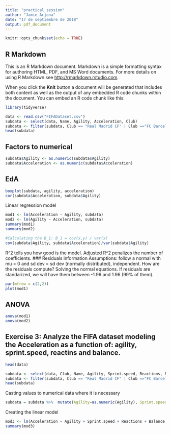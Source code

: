 ---
title: "practical_session"
author: "Jamie Arjona"
date: "17 de septiembre de 2018"
output: pdf_document
---

```{r setup, include=FALSE}
knitr::opts_chunk$set(echo = TRUE)
```

## R Markdown

This is an R Markdown document. Markdown is a simple formatting syntax for authoring HTML, PDF, and MS Word documents. For more details on using R Markdown see <http://rmarkdown.rstudio.com>.

When you click the **Knit** button a document will be generated that includes both content as well as the output of any embedded R code chunks within the document. You can embed an R code chunk like this:
```{r}
library(tidyverse)
```


```{r cars}
data <- read.csv("FIFADataset.csv")
subdata <- select(data, Name, Agility, Acceleration, Club)
subdata <- filter(subdata, Club == "Real Madrid CF" | Club =="FC Barcelona" | Club =="FC Bayern Munich")
head(subdata)
```
## Factors to numerical
```{r}
subdata$Agility <- as.numeric(subdata$Agility)
subdata$Acceleration <- as.numeric(subdata$Acceleration)
```


## EdA

```{r pressure, echo=FALSE}
boxplot(subdata, agility, acceleration)
cor(subdata$Acceleration, subdata$Agility)
```

Linear regression model
```{r}
mod1 <- lm(Acceleration ~ Agility, subdata)
mod2 <- lm(Agility ~ Acceleration, subdata)
summary(mod1)
summary(mod2)
```
```{r}
#Calculating the B_1: B_1 = cov(x,y) / var(x)
cov(subdata$Agility, subdata$Acceleration)/var(subdata$Agility)
```

R^2 tells you how good is the model. Adjusted R^2 penalizes the number of coefficients.
### Residuals information
Assumptions: follow a normal with mu = 0 and sd dev = sd dev (normally distributed), independent.
How are the residuals compute?
Solving the normal equations.
If residuals are standarized, we will have them between -1.96 and 1.96 (99% of them).

```{r}
par(mfrow = c(2,2))
plot(mod1)
```

## ANOVA
```{r}
anova(mod1)
anova(mod2)
```

## Exercise 3: Analyze the FIFA dataset modeling the Acceleration as a function of: agility, sprint.speed, reactins and balance.

```{r}
head(data)

subdata <- select(data, Club, Name, Agility, Sprint.speed, Reactions, Balance, Acceleration)
subdata <- filter(subdata, Club == "Real Madrid CF" | Club =="FC Barcelona" | Club =="Manchester City")
head(subdata)
```

Casting values to numerical data where it is necessary
```{r}
subdata = subdata %>%  mutate(Agility=as.numeric(Agility), Sprint.speed = as.numeric(Sprint.speed), Reactions = as.numeric(Reactions), Balance = as.numeric(Balance),  Acceleration = as.numeric(Acceleration))


```

Creating the linear model
```{r}
mod3 <- lm(Acceleration ~ Agility + Sprint.speed + Reactions + Balance, subdata)
summary(mod3)
```

